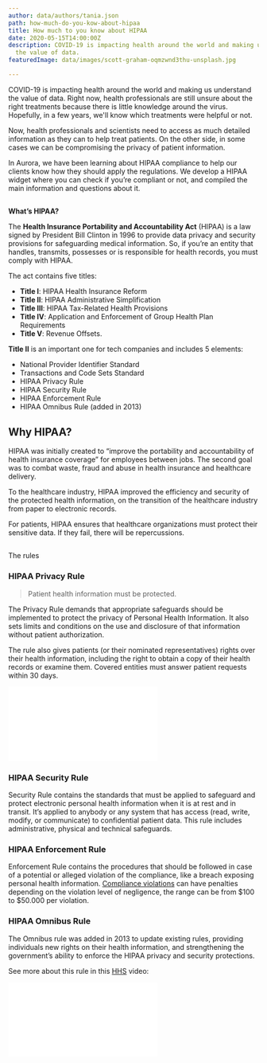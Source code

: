 ```yaml
---
author: data/authors/tania.json
path: how-much-do-you-kow-about-hipaa
title: How much to you know about HIPAA
date: 2020-05-15T14:00:00Z
description: COVID-19 is impacting health around the world and making us understand
  the value of data.
featuredImage: data/images/scott-graham-oqmzwnd3thu-unsplash.jpg

---
```

COVID-19 is impacting health around the world and making us understand the value of data. Right now, health professionals are still unsure about the right treatments because there is little knowledge around the virus. Hopefully, in a few years, we'll know which treatments were helpful or not.

Now, health professionals and scientists need to access as much detailed information as they can to help treat patients. On the other side, in some cases we can be compromising the privacy of patient information.

In Aurora, we have been learning about HIPAA compliance to help our clients know how they should apply the regulations. We develop a HIPAA widget where you can check if you’re compliant or not, and compiled the main information and questions about it.

## 

**What’s HIPAA?**

The **Health Insurance Portability and Accountability Act** (HIPAA) is a law signed by President Bill Clinton in 1996 to provide data privacy and security provisions for safeguarding medical information. So, if you’re an entity that handles, transmits, possesses or is responsible for health records, you must comply with HIPAA.

The act contains five titles:

* **Title I**: HIPAA Health Insurance Reform
* **Title II**: HIPAA Administrative Simplification
* **Title III**: HIPAA Tax-Related Health Provisions
* **Title IV**: Application and Enforcement of Group Health Plan Requirements
* **Title V**: Revenue Offsets.

**Title II** is an important one for tech companies and includes 5 elements:

* National Provider Identifier Standard
* Transactions and Code Sets Standard
* HIPAA Privacy Rule
* HIPAA Security Rule
* HIPAA Enforcement Rule
* HIPAA Omnibus Rule (added in 2013)

## Why HIPAA?

HIPAA was initially created to “improve the portability and accountability of health insurance coverage” for employees between jobs. The second goal was to combat waste, fraud and abuse in health insurance and healthcare delivery.

To the healthcare industry, HIPAA improved the efficiency and security of the protected health information, on the transition of the healthcare industry from paper to electronic records.

For patients, HIPAA ensures that healthcare organizations must protect their sensitive data. If they fail, there will be repercussions.

## 

The rules

### **HIPAA Privacy Rule**

> Patient health information must be protected.

The Privacy Rule demands that appropriate safeguards should be implemented to protect the privacy of Personal Health Information. It also sets limits and conditions on the use and disclosure of that information without patient authorization.

The rule also gives patients (or their nominated representatives) rights over their health information, including the right to obtain a copy of their health records or examine them. Covered entities must answer patient requests within 30 days.

<iframe src="[https://www.youtube.com/watch?v=3-wV23_E4eQ&t=34s](https://www.youtube.com/watch?v=3-wV23_E4eQ&t=34s "https://www.youtube.com/watch?v=3-wV23_E4eQ&t=34s")" id="videoplayer" frameborder="0" scrolling="no" webkitAllowFullScreen="true" mozallowfullscreen="true" allowFullScreen="true"></iframe>

### **HIPAA Security Rule**

Security Rule contains the standards that must be applied to safeguard and protect electronic personal health information when it is at rest and in transit. It’s applied to anybody or any system that has access (read, write, modify, or communicate) to confidential patient data. This rule includes administrative, physical and technical safeguards.

### **HIPAA Enforcement Rule**

Enforcement Rule contains the procedures that should be followed in case of a potential or alleged violation of the compliance, like a breach exposing personal health information. [Compliance violations](https://www.hipaajournal.com/hipaa-violation-fines/) can have penalties depending on the violation level of negligence, the range can be from $100 to $50.000 per violation.

### **HIPAA Omnibus Rule**

The Omnibus rule was added in 2013 to update existing rules, providing individuals new rights on their health information, and strengthening the government’s ability to enforce the HIPAA privacy and security protections.

See more about this rule in this [HHS](https://www.hhs.gov/) video:

<iframe src="[https://www.youtube.com/watch?v=mX-QL9PoePU](https://www.youtube.com/watch?v=mX-QL9PoePU "https://www.youtube.com/watch?v=mX-QL9PoePU")" id="videoplayer" frameborder="0" scrolling="no" webkitAllowFullScreen="true" mozallowfullscreen="true" allowFullScreen="true"></iframe>